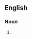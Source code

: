==English==

===Noun===
{{head|en|noun plural form|head=[[stun]] [[gun]]s}}

# {{plural of|stun gun|lang=en}}